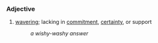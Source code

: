 === Adjective ===
#[[waver]]ing; lacking in [[commit]]ment, [[certain]]ty, or support
#:''a wishy-washy answer''